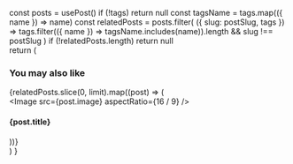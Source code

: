 
  const posts = usePost()
  if (!tags) return null
  const tagsName = tags.map(({ name }) => name)
  const relatedPosts = posts.filter(
    ({ slug: postSlug, tags }) =>
      tags.filter(({ name }) => tagsName.includes(name)).length &&
      slug !== postSlug
  )
  if (!relatedPosts.length) return null  
  return (
    <Section my="10" py="8|12|16" pl="5" pr="5">
      <H3 textAlign="center" mb="8" fontSize="3xl">
        You may also like
      </H3>
      <Grid col="1|2|2|3" maxW="1200" mx="auto" gap="10">
        {relatedPosts.slice(0, limit).map((post) => (
          <Span boxShadow="3xl" borderRadius="2xl" bg="muted"><Article key={post.slug}>
            <Link to={post.slug} d="block">
              <Image src={post.image} aspectRatio={16 / 9} />
            </Link>
            <H4 pt="2" pb="10" pl="2" pr="2" textAlign="center" mt="4" mb="0" fontSize="xl" lineHeight="normal">
              <Link to={post.slug}>{post.title}</Link>
            </H4>
          </Article></Span>
        ))}
      </Grid>
    </Section>
  )
}